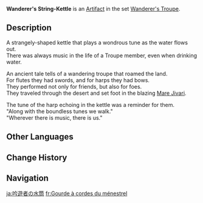 {{Artifact Infobox
|image = Item Wanderer's String-Kettle.png
|set   = Wanderer's Troupe
|piece = Goblet of Eonothem
}}
{{Description|An ancient, strangely-shaped canteen. The interior is fitted with harp strings, which plays a wondrous tune as the water flows out.}}
'''Wanderer's String-Kettle''' is an [[Artifact]] in the set [[Wanderer's Troupe]].

==Description==
A strangely-shaped kettle that plays a wondrous tune as the water flows out.<br />There was always music in the life of a Troupe member, even when drinking water.

An ancient tale tells of a wandering troupe that roamed the land.<br />For flutes they had swords, and for harps they had bows.<br />They performed not only for friends, but also for foes.<br />They traveled through the desert and set foot in the blazing [[Mare Jivari]].

The tune of the harp echoing in the kettle was a reminder for them.<br />"Along with the boundless tunes we walk."<br />"Wherever there is music, there is us."

==Other Languages==
{{Other Languages
|en      = Wanderer's String-Kettle
|zhs     = 吟游者之壶
|zhs_rm  = Yínyóuzhě zhī Hú
|zht     = 吟遊者之壺
|zht_rm  = Yínyóuzhě zhī Hú
|zh_tl   = Wandering Bard's Kettle
|ja      = 吟遊者の水筒
|ja_rm   = Gin'yuusha no Suitou{{Assumed}}
|ja_tl   = Recital-Player's Water Flask
|ko      = 음유시인의 주전자
|ko_rm   = Eumyusiin-ui Jujeonja
|ko_tl   = Minstrel's Kettle
|es      = Cantimplora del Errante
|es_tl   = Wanderer's Water Bottle
|fr      = Gourde à cordes du ménestrel
|fr_tl   = String-Flask of the Minstrel
|ru      = Фляжка странника
|ru_tl   = Wanderer's Flask
|th      = Wanderer's String-Kettle
|vi      = Bình Nước Nhà Thơ
|vi_tl   = 
|de      = Bardenflasche
|de_tl   = Bard's Bottle
|id      = Wanderer's String-Kettle
|pt      = Chaleira do Bardo
|pt_tl   = 
|tr      = Göçebenin Matarası
|tr_tl   = 
|it      = Borraccia del vagabondo
|it_tl   = 
}}

==Change History==
{{Change History|1.0}}

==Navigation==
{{Artifact Set Navbox|Wanderer's Troupe}}

[[ja:吟遊者の水筒]]
[[fr:Gourde à cordes du ménestrel]]
